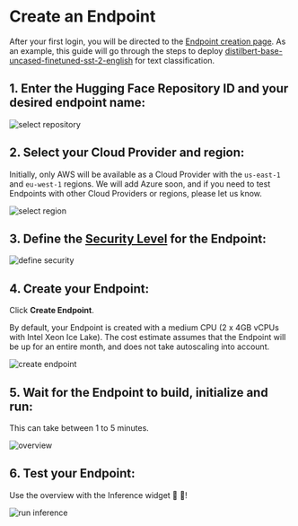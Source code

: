 # Create an Endpoint

After your first login, you will be directed to the [Endpoint creation page](https://ui.endpoints.huggingface.co/new). As an example, this guide will go through the steps to deploy [distilbert-base-uncased-finetuned-sst-2-english](https://huggingface.co/distilbert-base-uncased-finetuned-sst-2-english) for text classification. 

## 1. Enter the Hugging Face Repository ID and your desired endpoint name:

<img src="https://raw.githubusercontent.com/huggingface/hf-endpoints-documentation/main/assets/1_repository.png" alt="select repository" />

## 2. Select your Cloud Provider and region:

Initially, only AWS will be available as a Cloud Provider with the `us-east-1` and `eu-west-1` regions. We will add Azure soon, and if you need to test Endpoints with other Cloud Providers or regions, please let us know.

<img src="https://raw.githubusercontent.com/huggingface/hf-endpoints-documentation/main/assets/1_region.png" alt="select region" />

## 3. Define the [Security Level](security) for the Endpoint:

<img src="https://raw.githubusercontent.com/huggingface/hf-endpoints-documentation/main/assets/1_security.png" alt="define security" />

## 4. Create your Endpoint:

Click **Create Endpoint**.
 
By default, your Endpoint is created with a medium CPU (2 x 4GB vCPUs with Intel Xeon Ice Lake). The cost estimate assumes that the Endpoint will be up for an entire month, and does not take autoscaling into account.

<img src="https://raw.githubusercontent.com/huggingface/hf-endpoints-documentation/main/assets/1_create_cost.png" alt="create endpoint" />

## 5. Wait for the Endpoint to build, initialize and run: 

This can take between 1 to 5 minutes.

<img src="https://raw.githubusercontent.com/huggingface/hf-endpoints-documentation/main/assets/overview.png" alt="overview" />

## 6. Test your Endpoint:

Use the overview with the Inference widget 🏁 🎉!

<img src="https://raw.githubusercontent.com/huggingface/hf-endpoints-documentation/main/assets/1_inference.png" alt="run inference" />

